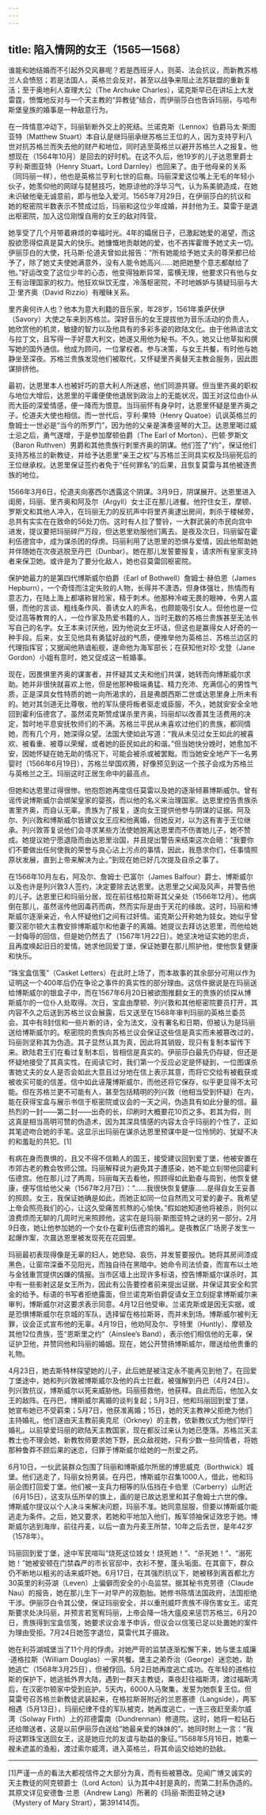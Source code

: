 ```yaml
---
---
---
```

title: 陷入情网的女王（1565—1568）
---




谁能和她结婚而不引起外交风暴呢？若是西班牙人，则英、法会抗议，而新教苏格兰人会愤怒；若是法国人，英格兰会反对，甚至以战争来阻止法苏联盟的重新复活；至于奥地利人查理大公（The Archuke Charles），诺克斯早已在讲坛上大发雷霆，愤慨地反对与一个天主教的“异教徒”结合，而伊丽莎白也告诉玛丽，与哈布斯堡皇族的婚事是一种敌意行为。

在一阵情意冲动下，玛丽斩断外交上的死结。兰诺克斯（Lennox）伯爵马太·斯图亚特（Matthew Stuart）本自认是继玛丽承继苏格兰王位的人，因为支持亨利八世对抗苏格兰而失去他的财产和地位，同时逃至英格兰以避开苏格兰人之报复。他想现在（1564年10月）是回去的好时机。在这不久后，他19岁的儿子达恩里爵士亨利·斯图亚特（Henry Stuart，Lord Darnley）也回来了。由于他母亲的关系（同玛丽一样），他也是英格兰亨利七世的后裔。玛丽深爱这位嘴上无毛的年轻小伙子，她羡仰他的网球与琵琶技巧，她原谅他的浮华习气，认为系美貌造成，在她未识破他毫无诚意前，即与他坠入爱河。1565年7月29日，在伊丽莎白的抗议和她的枢密院半数表示不赞成过后，玛丽和这位少年成婚，并封他为王。莫雷于是退出枢密院，加入这位刚愎自用的女王的敌对阵营。

她享受了几个月带着麻烦的幸福时光。4年的孀居日子，已激起她爱的渴望，而这股欲愿得偿真是莫大的快乐。她慷慨地贡献她的爱，也不吝挥霍赠予她丈夫一切。伊丽莎白的大使，托马斯·伦道夫曾如此报告：“所有她能给予她丈夫的尊荣都已给予了，除了她丈夫使她满意外，没有人能令她高兴……她把她整个意志都献给了他。”好运改变了这位少年的心态，他变得独断异常，蛮横无理，他要求只有他与女王有治理国家的权力。他狂欢纵饮无度，冷落枢密院，不时地嫉妒与猜疑玛丽与大卫·里齐奥（David Rizzio）有暧昧关系。

里齐奥何许人也？他本为意大利籍的音乐家，年28岁，1561年乘萨伏伊（Savory）大使之车来到苏格兰。深好音乐的女王提拔他为音乐活动的负责人，她欣赏他的机灵，敏捷的智力以及他具有的多彩多姿的欧陆文化。由于他熟谙法文与拉丁文，且写得一手好意大利文，她遂又用他为秘书。不久，她又让他草拟和撰写她的国外通信。他成为顾问，一位掌权者。参与决策，与女王共餐，有时他与她静坐至深夜。苏格兰贵族发现他们被取代，又怀疑里齐奥替天主教会服务，因此图谋排挤他。

最初，达恩里本人也被奸巧的意大利人所迷惑，他们同游共寝。但当里齐奥的职权与地位大增后，达恩里的平庸便使他退居到政治上的无能状况，国王对这位由仆从而大臣的深爱情感，便一降而为恨意。当玛丽怀有身孕时，达恩里怀疑是里齐奥之子。伦道夫大使也相信。而一世代后，亨利·果特（Henry Quatoe）讥讽英格兰的詹姆士一世必是“当今的所罗门”，因为他的父亲是演奏竖琴的大卫。达恩里喝过威士忌之后，勇气遂增，于是参加摩顿伯爵（The Earl of Morton）、巴顿·罗斯文（Baron Ruthven）男爵和其他贵族行刺里齐奥的阴谋。他们签了“约”，保证他们支持苏格兰的新教徒，并给予达恩里“亲王之权”与苏格兰王同具实权及玛丽死后的王位继承权。达恩里保证签约者免于“任何罪名”的后果，且恢复莫雷与其他被逐贵族的地位。

1566年3月6日，伦道夫向塞西尔透露这个阴谋。3月9日，阴谋展开。达恩里进入闺房，玛丽、里齐奥和阿及尔（Argyll）女士正在那儿进餐。他拧住女王，摩顿、罗斯文和其他人冲入，在玛丽无力的反抗声中将里齐奥逮出房间，刺杀于楼梯旁，总共有实实在在致命的56处刀伤。这时有人拉了警铃，一大群武装的市民向宫中进发，提议要把玛丽碎尸万段，但达恩里劝服他们离去。是夜及次日，玛丽留在霍利伍德宫中，成为谋杀团的俘虏。玛丽利用了达恩里的恐惧与爱情，因此他帮助她并伴随她在次夜逃脱至丹巴（Dunbar）。她在那儿发誓要报复，请求所有皇家支持者来保卫她。或许是为了要分化敌人，她也召莫雷回枢密院。

保护她最力的是第四代博斯威尔伯爵（Earl of Bothwell）詹姆士·赫伯恩（James Hepburn），一个奇怪而注定失败的人物，长得并不潇洒，但身体强壮，热情而有意志力，在陆上海上都堪称冒险家，精于刺术。他那种冷峻无畏的眼神，令男人震慑，而他的言谈、粗线条作风、善诱女人的声名，也颇能吸引女人。但他也是一位受过高等教育的人，一位作家及热爱书籍的人，当时无数的苏格兰贵族甚至无法书写自己的名字。女王本来讨厌他，因为他说女王坏话，但这也是赢得女人好奇的一种手段。后来，女王见他具有勇猛好战的气质，便推举他为英格兰、苏格兰边区的代理指挥官；又据闻他熟谙船舰，遂命他为海军部长；在获知他对珍·戈登（Jane Gordon）小姐有意时，她又促成这一桩婚事。

现在，因畏惧里齐奥的谋害者，并怀疑其丈夫和他们共谋，她转而向博斯威尔求助。她并非很快就喜欢上他，但是他那种极端勇猛、精力充沛、充满信心的男性气质，正是深具女性特质的她一向所渴求的，且是弗朗西斯二世或达恩里身上所未有的。她对其剑道无比尊敬，他的军队便将叛者驱走或臣服，不久，她就安安全全地回到霍利伍德宫了。虽然诺克斯赞成谋杀里齐奥，玛丽却以改善其生活费用的决定，暂时地平息安抚牧师们的不满。苏格兰平民从未喜欢过他们的贵族，都同情她，而有几个月，她深得众望。法国大使如此写道：“我从未见过女王如此的被喜欢、被看重、被尊以荣耀，或者她的臣民如此的和谐。”但当她快分娩时，她愈加不安，因她怀疑在她无助的情况下，可能会被杀或被罢黜。而当她安全地产下一名男婴时（1566年6月19日），苏格兰举国欢腾，好像预见到这一个孩子会成为苏格兰与英格兰之王。玛丽这时正居生命中的最高点。

但她和达恩里过得很惨。他抱怨她再度信任莫雷以及她的逐渐倾慕博斯威尔。曾有谣传说博斯威尔会绑架皇家的婴孩，而以他的名义来治理国家。达恩里控告贵族杀害里齐奥，而自认无辜。贵族为了报复，遂向女王提供他参与阴谋的证据。阿及尔、列兴敦和博斯威尔皆建议女王应和他离婚，但她反对，以为这有害于王位继承。列兴敦答复说他们会寻求某些方法使她脱离达恩里而不伤害她儿子，她不赞成。她提议她宁愿退隐而由达恩里治国，并且提出警告来结束这次会晤：“我要你们不要做出任何使我的荣誉与良心沾上污点的事情，因此，我恳求你们，任事情照原状发展，直到上帝来解决为止。”到现在她已好几次提及自杀之事了。

在1566年10月左右，阿及尔、詹姆士·巴富尔（James Balfour）爵士、博斯威尔以及也许是列兴敦3人签约，决定要除去达恩里。达恩里之父闻及风声，并警告他的儿子。达恩里已和玛丽分居，现在前往格拉斯哥其父亲处（1566年12月）。他病倒在那儿，虽然谣传他因毒药而病，然而实际是由于天花的缘故。这时，玛丽和博斯威尔逐渐亲近，令人怀疑他们之间有过奸情。诺克斯公开称她为妓女。她似乎曾要汉密尔顿大主教安排博斯威尔和他妻子的离婚。她提议去拜访达恩里，而他给她一封侮辱的回信，但是她仍然去了（1567年1月22日）。她坚决地证实她的忠贞，且再度唤起旧日的爱情。她求他回爱丁堡，保证她要在那儿照护他，使他恢复健康和快乐。

“珠宝盒信笺”（Casket Letters）在此时上场了，而本故事的其余部分可用以作为证明这一个400年后仍在争论之事件的真实性的部分理由。这信件据说是在玛丽送给博斯威尔的银盒子中，而在1567年6月20日被欲图推翻女王的贵族的侦探从博斯威尔的一位仆人处取得。次日，宝盒由摩顿、列兴敦和其他枢密院要员打开，其内容不久之后送到苏格兰议会展露，后又送至在1568年审判玛丽的英格兰委员会。其中有8封信和一些片断的诗，全为法文，没有署名和日期，但被认为是玛丽送给博斯威尔的。枢密院的贵族向苏格兰议会保证这些信是真实而未被篡改过的，玛丽则坚称其为伪造。其子显然认其为真，因此将其销毁，现只有复制本留传下来。欧陆君王们在看过复制本后，皆相信是真实的。伊丽莎白最先仍存疑，但还是怀疑地接受了其真实性。在阅读它时，我们第一个反应必定是怀疑到，一位图谋杀害她丈夫的女人是否会如此大意且过分地在信上表示其意，而将它交给有被截获或被收买可能的信差。信中如此诬蔑博斯威尔，而他还将它保存，似乎更显得不太可能。但在苏格兰更不可能有人，甚至包括精明的列兴敦（他相当受到怀疑）在内，能在获得宝盒与展示书信于枢密院或议会的一天之间，伪造具有如此分量的信。最热烈的一封——第二封——出奇的长，印刷时大概要花10页之多。若其为假，则这真是相当高明可赞的伪造术，因为其深具情感的内容太合乎玛丽的个性了，正如其笔迹吻合她的手笔。这显示出玛丽在谋杀达恩里预谋中是一位怜悯的、犹疑不决的和羞耻的共犯。[1]

有病在身而畏惧的，且又不得不信赖人的国王，接受建议回到爱丁堡，他被安置在市郊古老的教会牧师公馆。玛丽解释说为避免其子遭感染，她不能立刻带他回霍利伍德宫。他在那儿过了两周，玛丽每天去看他，照顾得如此勤奋与周到，他恢复健康，便写信给他父亲（1567年2月7日）：“……我很快恢复健康……是得自女王妥善的照顾。女王，我保证她确是如此，而她正如同一位自然而又可爱的妻子。我希望上帝会照亮我们的心，让这久受痛苦煎熬的心愉快。”假如她知道他将被杀，则何以浪费烦而无聊的几周时光来照顾他，这实在是玛丽·斯图亚特之谜的另一部分。2月9日夜，她让他参加她的一个女仆在霍利伍德宫的婚礼。是夜教区广场房子发生一起爆炸案，次晨达恩里被发现死在花园里。

玛丽最初表现得像是无辜的妇人，她悲恸、哀伤，并发誓要报仇。她将其房间漆成黑色，让窗帘深垂不见阳光，而独自待在黑暗中。她命令司法侦查，而宣布以土地与金钱重赏提供凶嫌的情报。当市区墙上出现许多标语，控告博斯威尔谋杀时，其中有一些影射这是女王所为，因此有公告要控者前来提出证据，并保证其安全和赏金的给予。标语的书写者拒绝露面，但兰诺克斯伯爵促请女王立刻捉拿博斯威尔来审判，博斯威尔对这要求表示同意。4月12日他受审。兰诺克斯或是因无实据，或是恐惧博斯威尔在京城的军队，选择留在格拉斯哥，而并未到场。博斯威尔被判无罪，议会正式宣布他的无辜。4月19日，他劝阿及尔、亨特里（Huntly）、摩顿及其他12位贵族，签“恩斯里之约”（Ainslee’s Band），表示他们相信他的无辜，保证护卫他，并赞同他和玛丽的婚姻。现在，她公开赞扬博斯威尔，赠送给他贵重的礼物。

4月23日，她去斯特林探望她的儿子，此后她是被注定永不能再见到他了。在回爱丁堡途中，她和列兴敦被博斯威尔及他的兵士拦截，被强解到丹巴（4月24日）。列兴敦抗议，博斯威尔以死来威胁他。玛丽搭救他，他获释。自此而后，他加入女王的敌阵。在丹巴，博斯威尔离婚的谈判复起；5月3日，他和玛丽回到爱丁堡，她宣布她已不受羁束；5月7日，他获准离婚；15日，她的天主教神父拒绝为他们主持婚礼，他们遂由天主教前奥克尼（Orkney）的主教，依新教仪式为他们举行婚礼。以前挚爱玛丽的欧陆天主教国家，现在都反过来认为她已堕落。苏格兰天主教士也不理会她，新教牧师要求她下野，民众敌视她，只有少数一些同情者，将她那种鲁莽不顾后果的迷恋，归罪于博斯威尔给她的一剂爱之药。

6月10日，一伙武装群众包围了玛丽和博斯威尔所居的博思威克（Borthwick）城堡。他们逃走了，玛丽女扮男装。在丹巴，博斯威尔召集1000人，借此，他和玛丽企图打回爱丁堡。他们被一支兵力相等的队伍挡在卡伯里（Carberry）山附近（6月15日），这支队伍所举的旗上，画的是已故达恩里和其子詹姆士六世的像。博斯威尔提议以个人决斗来解决问题，玛丽不准。她同意屈服，但要以博斯威尔能逃走为条件。之后，她又要求，若她和平地加入他们，叛军领袖保证效忠于她。博斯威尔逃到海岸，前往丹麦，以后一直为丹麦王所禁，10年之后去世，是年42岁（1578年）。

玛丽回到爱丁堡，途中军民喧叫“烧死这位妓女！烧死她！”、“杀死她！”、“溺死她！”她被安顿在门禁森严的市长官邸中，衣衫不整，蓬头垢面。在其窗下，群众仍不断地以粗劣的话来威吓她。6月17日，在其强烈抗议下，她被移到离首都北方30英里的利芬湖（Leven）上偏僻而安全的小岛监禁。据其秘书克劳德（Claude Nau）的报告，她在那儿生下一对早产的双胞胎。她修书陈情法国政府，法国拒绝干涉。伊丽莎白令其公使，保证玛丽安全，并以重刑威吓贵族不得伤害女王。诺克斯要求处决玛丽，并预言若宽宥玛丽，上帝会降一场大瘟疫来惩罚苏格兰。6月20日，贵族得到宝盒信笺，她要求议会准予申诉，但议会以信笺已足以处置她的案件为理由受拒。7月24日她签字退位，莫雷代其子摄政。

她在利芬湖城堡当了11个月的俘虏。对她严苛的监禁逐渐松懈下来，她与堡主威廉·道格拉斯（William Douglas）一家共餐。堡主之弟乔治（George）迷恋她，助她逃亡（1568年3月25日），但被俘回。5月2日她再度逃亡成功。在年轻的道格拉斯的保护下，她逃抵外界大陆，遇到一群天主教徒，乘夜赶往福斯湾，渡过福斯湾后，在汉密尔顿家中受到庇护。5天内，6000人马聚集，发誓为她恢复王位。但莫雷号召苏格兰新教徒武装起来，在格拉斯哥附近的兰恩塞德（Langside），两军相遇（5月13日），玛丽纪律不佳的军队被克，她再度逃亡，一连三夜赶至索尔威湾（Solway Firth）上的邓德雷南（Dundrennan）修道院。这时，她将一粒钻石还给赠送者，这是以前伊丽莎白送给“她最亲爱的妹妹的”。她同时附上一言：“我将这颗珠宝送回女王，这是她应允的友谊与助益的象征。”1568年5月16日，她乘一艘未遮盖的渔船，渡过索尔威湾，进入英格兰，将其命运交给她的劲敌。



* * *



[1]严谨一点的看法大都视信件之大部分为真，而有些被篡改。见闻广博又诚实的天主教徒的阿克顿爵士（Lord Acton）认为其中4封是真的，而第二封系伪造的。其原文详见安德鲁·兰恩（Andrew Lang）所著的《玛丽·斯图亚特之谜》（Mystery of Mary Strart），第391414页。